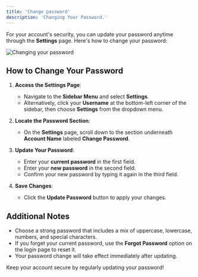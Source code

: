 ```yaml
---
title: 'Change password'
description: 'Changing Your Password.'
---
```


For your account's security, you can update your password anytime through the **Settings** page. Here's how to change your password:

![Changing your password](/images/password.jpg)

## How to Change Your Password

1. **Access the Settings Page**:
   - Navigate to the **Sidebar Menu** and select **Settings**.
   - Alternatively, click your **Username** at the bottom-left corner of the sidebar, then choose **Settings** from the dropdown menu.

2. **Locate the Password Section**:
   - On the **Settings** page, scroll down to the section underneath **Account Name** labeled **Change Password**.

3. **Update Your Password**:
   - Enter your **current password** in the first field.
   - Enter your **new password** in the second field.
   - Confirm your new password by typing it again in the third field.

4. **Save Changes**:
   - Click the **Update Password** button to apply your changes.

## Additional Notes

- Choose a strong password that includes a mix of uppercase, lowercase, numbers, and special characters.
- If you forget your current password, use the **Forgot Password** option on the login page to reset it.
- Your password change will take effect immediately after updating.

Keep your account secure by regularly updating your password!

